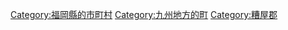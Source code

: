 {{Commonscat|Sue, Fukuoka}}
{{Catmore}}

{{DEFAULTSORT:Sue}}
[[Category:福岡縣的市町村|Category:福岡縣的市町村]]
[[Category:九州地方的町|Category:九州地方的町]]
[[Category:糟屋郡|Category:糟屋郡]]